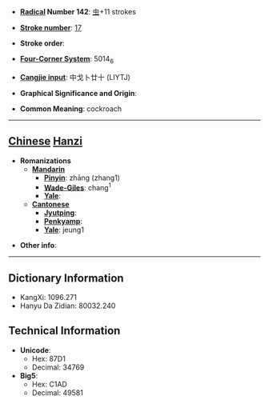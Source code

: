 * '''[[Wiktionary:Chinese radical index| Radical]] Number 142''': [[Wiktionary:Chinese radical index 虫|虫]]+11 strokes

* '''[[Wiktionary:Chinese total strokes index|Stroke number]]''': [[Wiktionary:Chinese total strokes index 17|17]]

* '''Stroke order''': 

* '''[[Wiktionary:Chinese four corner index|Four-Corner System]]''': 5014<sub>6</sub>

* '''[[Wiktionary:Chinese Cangjie index|Cangjie input]]''': 中戈卜廿十 (LIYTJ)

* '''Graphical Significance and Origin''': 

* '''Common Meaning''': cockroach

----

== [[Chinese]] [[Hanzi]] ==

* '''Romanizations'''
** '''[[Mandarin]]'''
*** '''[[Pinyin]]''': zhāng (zhang1)
*** '''[[Wade-Giles]]''': chang<sup>1</sup>
*** '''[[Yale]]''': 
** '''[[Cantonese]]'''
*** '''[[Jyutping]]''':
*** '''[[Penkyamp]]''': 
*** '''[[Yale]]''': jeung1

* '''Other info''': 

----

== Dictionary Information ==

* KangXi: 1096.271
* Hanyu Da Zidian: 80032.240

== Technical Information ==

* '''Unicode''':
** Hex: 87D1
** Decimal: 34769
* '''Big5''':
** Hex: C1AD
** Decimal: 49581